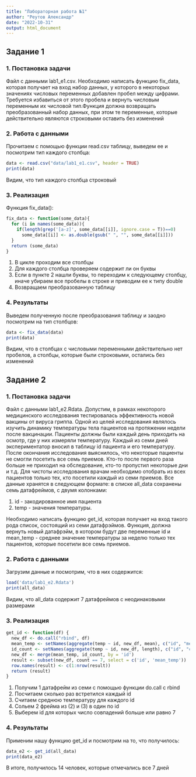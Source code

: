 ---
title: "Лабораторная работа №1"
author: "Реутов Александр"
date: "2022-10-31"
output: html_document
---

## Задание 1

### 1. Постановка задачи

Файл с данными lab1_e1.csv. Необходимо написать функцию fix_data, которая получает на вход набор данных, у которого в некоторых значениях числовых переменных добавлен пробел между цифрами. Требуется избавиться от этого пробела и вернуть числовым переменным их числовой тип.Функция должна возвращать преобразованный набор данных, при этом те переменные, которые действительно являются строковыми оставить без изменений

### 2. Работа с данными

Прочитаем с помощью функции read.csv таблицу, выведем ее и посмотрим тип каждого столбца:

```{r}
data <- read.csv("data/lab1_e1.csv", header = TRUE)
print(data)
```

Видим, что тип каждого столбца строковый

### 3. Реализация

Функция fix_data():

```{r}
fix_data <- function(some_data){
  for (i in names(some_data)){
    if(length(grep('[a-z]', some_data[[i]], ignore.case = T))==0)
      some_data[[i]] <- as.double(gsub(" ", "", some_data[[i]]))
  }
  return (some_data)
}
```

1)  В цикле проходим все столбцы
2)  Для каждого столбца проверяем содержит ли он буквы
3)  Если в пункте 2 нашли буквы, то переходим к следующему столбцу, иначе убираем все пробелы в строке и приводим ее к типу double
4)  Возвращаем преобразованную таблицу

### 4. Результаты

Выведем полученную после преобразования таблицу и заодно посмотрим на тип столбцов:

```{r}
data <- fix_data(data)
print(data)
```

Видим, что в столбцах с числовыми переменными действительно нет пробелов, а столбцы, которые были строковыми, остались без изменений

## Задание 2

### 1. Постановка задачи

Файл с данными lab1_e2.Rdata. Допустим, в рамках некоторого медицинского исследования тестировалась эффективность новой вакцины от вируса гриппа. Одной из целей исследования являлось изучить динамику температуры тела пациентов на протяжении недели после вакцинации. Пациенты должны были каждый день приходить на осмотр, где у них измеряли температуру. Каждый из семи дней экспериментатор вносил в таблицу id пациента и его температуру. После окончания исследования выяснилось, что некоторые пациенты не смогли посетить все семь приемов. Кто-то после первого раза больше не приходил на обследование, кто-то пропустил некоторые дни и т.д. Для чистоты исследования врачам необходимо отобрать из всех пациентов только тех, кто посетили каждый из семи приемов. Все данные хранятся в следующем формате: в списке all_data сохранены семь датафреймов, с двумя колонками:

1.  id - закодированное имя пациента
2.  temp - значения температуры.

Необходимо написать функцию get_id, которая получает на вход такого рода список, состоящий из семи датафрэймов. Функция, должна вернуть новый датафрэйм, в котором будут две переменные id и mean_temp - среднее значение температуры за неделю только тех пациентов, которые посетили все семь приемов.

### 2. Работа с данными

Загрузим данные и посмотрим, что в них содержится:

```{r}
load('data/lab1_e2.Rdata')
print(all_data)
```

Видим, что all_data содержит 7 датафреймов с неодинаковыми размерами

### 3. Реализация

```{r}
get_id <- function(df) {
  new_df <- do.call("rbind", df)
  mean_temp <- setNames(aggregate(temp ~ id, new_df, mean), c("id", "mean_temp"))
  id_count <- setNames(aggregate(temp ~ id, new_df, length), c("id", "count"))
  new_df <- merge(mean_temp, id_count, by = 'id')
  result <- subset(new_df, count == 7, select = c('id', 'mean_temp'))
  row.names(result) <- c(1:nrow(result))
  return (result)
}
```

1)  Получим 1 датафрейм из семи с помощью функции do.call с rbind
2)  Посчитаем сколько раз встретился каждый id
3)  Считаем среднюю температуру для каждого id
4)  Сольем 2 фрейма из (2) и (3) в один по id
5)  Выберем id для которых число совпадений больше или равно 7

### 4. Результаты

Применим нашу функцию get_id и посмотрим на то, что получилось:

```{r}
data_e2 <- get_id(all_data)
print(data_e2)
```

В итоге, получилось 14 человек, которые отмечались все 7 дней
